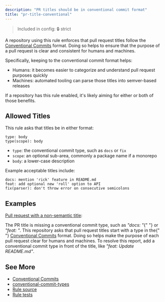 ```yaml
---
description: "PR titles should be in conventional commit format"
title: "pr-title-conventional"
---
```



> Included in config: 🔒 strict

A repository using this rule enforces that pull request titles follow the [Conventional Commits](https://www.conventionalcommits.org) format.
Doing so helps to ensure that the purpose of a pull request is clear and consistent for humans and machines.

Specifically, keeping to the conventional commit format helps:

- Humans: it becomes easier to categorize and understand pull request purposes quickly
- Machines: automated tooling can parse those titles into semver-based releases

If a repository has this rule enabled, it's likely aiming for either or both of those benefits.

## Allowed Titles

This rule asks that titles be in either format:

```plaintext
type: body
type(scope): body
```

- `type`: the conventional commit type, such as `docs` or `fix`
- `scope`: an optional sub-area, commonly a package name if a monorepo
- `body`: a lower-case description

Example acceptable titles include:

```plaintext
docs: mention 'rick' feature in README.md
feat: add optional new 'roll' option to API
fix(parser): don't throw error on consecutive semicolons
```

## Examples

[Pull request with a non-semantic title](https://github.com/JoshuaKGoldberg/OctoGuideExamples/pull/3#issuecomment-2839276016):

<OctoGuideGitHubComment rule="pr-title-conventional">
	The PR title is missing a conventional commit type, such as <em>"docs: "</em>{" "}
	or <em>"feat: "</em>. This repository asks that pull request titles start with
	a type in the{" "}
	<a href="https://www.conventionalcommits.org">Conventional Commits</a> format.
	Doing so helps make the purpose of each pull request clear for humans and
	machines. To resolve this report, add a conventional commit type in front of
	the title, like <em>"feat: Update README.md"</em>.
</OctoGuideGitHubComment>

## See More

- [Conventional Commits](https://www.conventionalcommits.org)
- [conventional-commit-types](https://www.npmjs.com/package/conventional-commit-types)
- [Rule source](https://github.com/JoshuaKGoldberg/OctoGuide/blob/main/src/rules/prTitleConventional.ts)
- [Rule tests](https://github.com/JoshuaKGoldberg/OctoGuide/blob/main/src/rules/prTitleConventional.test.ts)
